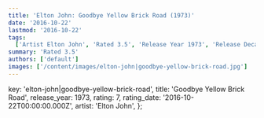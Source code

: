 ```yaml
---
title: 'Elton John: Goodbye Yellow Brick Road (1973)'
date: '2016-10-22'
lastmod: '2016-10-22'
tags:
  ['Artist Elton John', 'Rated 3.5', 'Release Year 1973', 'Release Decade 1970']
summary: 'Rated 3.5'
authors: ['default']
images: ['/content/images/elton-john|goodbye-yellow-brick-road.jpg']
---
```


  key: 'elton-john|goodbye-yellow-brick-road',
  title: 'Goodbye Yellow Brick Road',
  release_year: 1973,
  rating: 7,
  rating_date: '2016-10-22T00:00:00.000Z',
  artist: 'Elton John',
};

<MusicRating data={data} />
